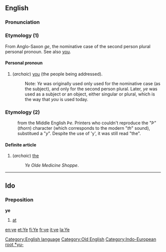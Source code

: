 ==English==
[[Category:English language]]
[[Category:Old English]]

===Pronunciation===
{{SAMPA|/ji:/}}

===Etymology (1)===
From Anglo-Saxon ''ge'', the nominative case of the second person plural personal pronoun.  See also [[you]].[[Category:Indo-European root *yu-]]

====Personal pronoun====
#(''archaic'') [[you]] (the people being addressed).
#:Note: ''Ye'' was originally used only used for the nominative case (as the subject), and only for the second person plural. Later, ''ye'' was used as a subject or an object, either singular or plural, which is the way that ''you'' is used today.

===Etymology (2)===
:from the Middle English ''Þe''. Printers who couldn't reproduce the "''Þ''" (''thorn'') character (which corresponds to the modern "''th''" sound), substitued a "''y''".  Despite the use of 'y', it was still read "the".

====Definite article====
#(''archaic'') [[the]]
#:''Ye Olde Medicine Shoppe''.
----

==Ido==
===Preposition===
'''ye'''
# [[at]]

[[en:ye]]
[[et:Ye]]
[[fi:Ye]]
[[fr:ye]]
[[it:ye]]
[[la:Ye]]